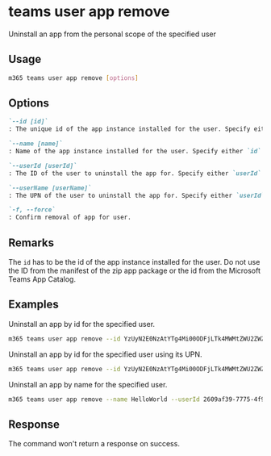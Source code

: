 
# teams user app remove

Uninstall an app from the personal scope of the specified user

## Usage

```sh
m365 teams user app remove [options]
```

## Options

```md definition-list
`--id [id]`
: The unique id of the app instance installed for the user. Specify either `id` or `name` but not both.

`--name [name]`
: Name of the app instance installed for the user. Specify either `id` or `name` but not both.

`--userId [userId]`
: The ID of the user to uninstall the app for. Specify either `userId` or `userName` but not both.

`--userName [userName]`
: The UPN of the user to uninstall the app for. Specify either `userId` or `userName` but not both.

`-f, --force`
: Confirm removal of app for user.
```

<Global />

## Remarks

The `id` has to be the id of the app instance installed for the user.
Do not use the ID from the manifest of the zip app package or the id from the Microsoft Teams App Catalog.

## Examples

Uninstall an app by id for the specified user.

```sh
m365 teams user app remove --id YzUyN2E0NzAtYTg4Mi00ODFjLTk4MWMtZWU2ZWZhYmE4NWM3IyM0ZDFlYTA0Ny1mMTk2LTQ1MGQtYjJlOS0wZDI4NTViYTA1YTY= --userId 2609af39-7775-4f94-a3dc-0dd67657e900
```

Uninstall an app by id for the specified user using its UPN.

```sh
m365 teams user app remove --id YzUyN2E0NzAtYTg4Mi00ODFjLTk4MWMtZWU2ZWZhYmE4NWM3IyM0ZDFlYTA0Ny1mMTk2LTQ1MGQtYjJlOS0wZDI4NTViYTA1YTY= --userName admin@contoso.com
```

Uninstall an app by name for the specified user.

```sh
m365 teams user app remove --name HelloWorld --userId 2609af39-7775-4f94-a3dc-0dd67657e900
```

## Response

The command won't return a response on success.
